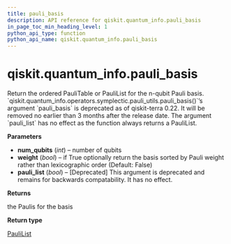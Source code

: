 ```yaml
---
title: pauli_basis
description: API reference for qiskit.quantum_info.pauli_basis
in_page_toc_min_heading_level: 1
python_api_type: function
python_api_name: qiskit.quantum_info.pauli_basis
---
```


<span id="qiskit-quantum-info-pauli-basis" />

# qiskit.quantum\_info.pauli\_basis

<Function id="qiskit.quantum_info.pauli_basis" name="pauli_basis" isDedicatedPage={true} github="https://github.com/qiskit/qiskit/tree/stable/0.24/qiskit/quantum_info/operators/symplectic/pauli_utils.py" signature="pauli_basis(num_qubits, weight=False, pauli_list=None)">
  Return the ordered PauliTable or PauliList for the n-qubit Pauli basis.

  <Admonition title="Deprecated since version 0.22" type="danger">
    `qiskit.quantum_info.operators.symplectic.pauli_utils.pauli_basis()`’s argument `pauli_basis` is deprecated as of qiskit-terra 0.22. It will be removed no earlier than 3 months after the release date. The argument `pauli_list` has no effect as the function always returns a PauliList.
  </Admonition>

  **Parameters**

  *   **num\_qubits** (*int*) – number of qubits
  *   **weight** (*bool*) – if True optionally return the basis sorted by Pauli weight rather than lexicographic order (Default: False)
  *   **pauli\_list** (*bool*) – \[Deprecated] This argument is deprecated and remains for backwards compatability. It has no effect.

  **Returns**

  the Paulis for the basis

  **Return type**

  [PauliList](qiskit.quantum_info.PauliList "qiskit.quantum_info.PauliList")
</Function>


